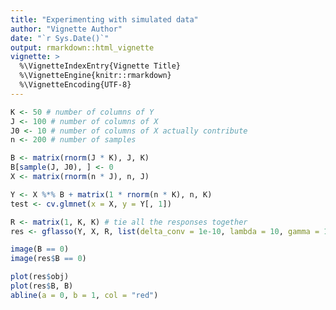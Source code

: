 ```yaml
---
title: "Experimenting with simulated data"
author: "Vignette Author"
date: "`r Sys.Date()`"
output: rmarkdown::html_vignette
vignette: >
  %\VignetteIndexEntry{Vignette Title}
  %\VignetteEngine{knitr::rmarkdown}
  %\VignetteEncoding{UTF-8}
---
```


```r
K <- 50 # number of columns of Y
J <- 100 # number of columns of X
J0 <- 10 # number of columns of X actually contribute
n <- 200 # number of samples

B <- matrix(rnorm(J * K), J, K)
B[sample(J, J0), ] <- 0
X <- matrix(rnorm(n * J), n, J)

Y <- X %*% B + matrix(1 * rnorm(n * K), n, K)
test <- cv.glmnet(x = X, y = Y[, 1])

R <- matrix(1, K, K) # tie all the responses together
res <- gflasso(Y, X, R, list(delta_conv = 1e-10, lambda = 10, gamma = 10, iter_max = 5000))

image(B == 0)
image(res$B == 0)

plot(res$obj)
plot(res$B, B)
abline(a = 0, b = 1, col = "red")
```
